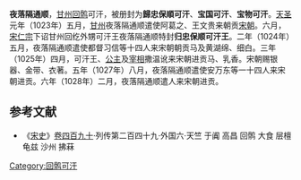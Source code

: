 '''夜落隔通顺'''，[[甘州回鹘|甘州回鹘]]可汗，被册封为'''歸忠保順可汗'''、'''宝国可汗'''、'''宝物可汗'''。[[天圣|天圣]]元年（1023年）五月，[[甘州|甘州]]夜落隔通顺遣使阿葛之、王文贵来朝贡[[宋朝|宋朝]]。六月，[[宋仁宗|宋仁宗]]下诏甘州回纥外甥可汗王夜落隔通顺特封'''归忠保顺可汗王'''。二年（1024年）五月，夜落隔通顺遣使都督习信等十四人来宋朝朝贡马及黄湖绵、细白。三年（1025年）四月，可汗王、[[公主|公主]]及[[宰相|宰相]]撒温讹来宋朝进贡马、乳香。宋朝赐银器、金带、衣著。五年（1027年）八月，夜落隔通顺遣使安万东等一十四人来宋朝进贡。六年（1028年）二月，夜落隔通顺遣人来宋朝进贡。

==参考文献==
*《[[:s:宋史|宋史]]》[[:s:宋史/卷490|卷四百九十]]·列传第二百四十九·外国六·天竺 于阗 高昌 回鹘 大食 层檀 龟兹 沙州 拂菻

{{start box}}
{{s-before|[[夜落隔归化|夜落隔归化]]}}
{{s-title|[[甘州回鹘|甘州回鹘]]第8代[[可汗|可汗]]|1023年—1028年}}
{{s-after|[[伊嚕格勒·雅蘇|伊嚕格勒·雅蘇]]}}
{{end box}}

[[Category:回鹘可汗|Category:回鹘可汗]]